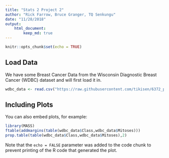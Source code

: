 ```yaml
---
title: "Stats 2 Project 2"
author: "Rick Farrow, Bruce Granger, TQ Senkungu"
date: "11/28/2018"
output:
    html_document:
        keep_md: true
---
```


```r
knitr::opts_chunk$set(echo = TRUE)
```

## Load Data

We have some Breast Cancer Data from the Wisconsin Diagnostic Breast Cancer (WDBC) dataset and will first load it in.

```r
wdbc_data <- read.csv("https://raw.githubusercontent.com/tikisen/6372_proj2/master/Data/breast-cancer-wisconsin-data.csv", sep = "\t",  row.names = NULL, stringsAsFactors = FALSE, header = TRUE)
```

## Including Plots

You can also embed plots, for example:

```r
library(MASS)
ftable(addmargins(table(wdbc_data$Class,wdbc_data$Mitoses)))
prop.table(table(wdbc_data$Class,wdbc_data$Mitoses),2)
```

Note that the `echo = FALSE` parameter was added to the code chunk to prevent printing of the R code that generated the plot.
